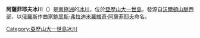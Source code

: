 {{coord|71|05|S|70|45|W|type:glacier_region:AQ_source:GNIS|display=title}}

'''阿薩菲耶夫冰川'''（{{lang-en|Asafiev Glacier}}）是[[南極洲|南極洲]]的[[冰川|冰川]]，位於[[亞歷山大一世島|亞歷山大一世島]]，發源自[[沃爾頓山脈|沃爾頓山脈]]西部，以[[俄羅斯|俄羅斯]]作曲家[[鮑里斯·弗拉迪米羅維奇·阿薩菲耶夫|鮑里斯·弗拉迪米羅維奇·阿薩菲耶夫]]命名。

{{DEFAULTSORT:Asafiev Glacier}}
[[Category:亞歷山大一世島冰川|Category:亞歷山大一世島冰川]]


{{AlexanderIsland-geo-stub}}